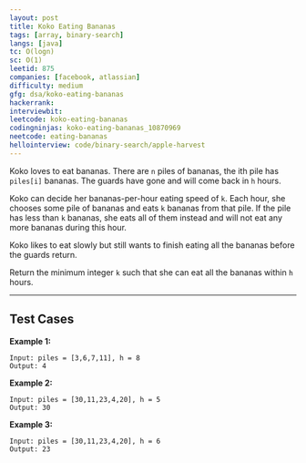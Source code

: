 ```yaml
---
layout: post
title: Koko Eating Bananas
tags: [array, binary-search]
langs: [java]
tc: O(logn)
sc: O(1)
leetid: 875
companies: [facebook, atlassian]
difficulty: medium
gfg: dsa/koko-eating-bananas
hackerrank: 
interviewbit: 
leetcode: koko-eating-bananas
codingninjas: koko-eating-bananas_10870969
neetcode: eating-bananas
hellointerview: code/binary-search/apple-harvest
---
```


Koko loves to eat bananas. There are `n` piles of bananas, the ith pile has `piles[i]` bananas. 
The guards have gone and will come back in `h` hours.

Koko can decide her bananas-per-hour eating speed of `k`. 
Each hour, she chooses some pile of bananas and eats `k` bananas from that pile. 
If the pile has less than `k` bananas, she eats all of them instead and will not eat any more bananas during this hour.

Koko likes to eat slowly but still wants to finish eating all the bananas before the guards return.

Return the minimum integer `k` such that she can eat all the bananas within `h` hours.

---

## Test Cases

**Example 1:** 
```
Input: piles = [3,6,7,11], h = 8
Output: 4
```

**Example 2:** 
```
Input: piles = [30,11,23,4,20], h = 5
Output: 30
```

**Example 3:**
```
Input: piles = [30,11,23,4,20], h = 6
Output: 23
```